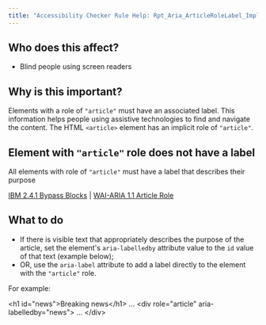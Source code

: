 ```yaml
---
title: "Accessibility Checker Rule Help: Rpt_Aria_ArticleRoleLabel_Implicit"
---
```


<div className="toolHelp">
<Row>
<Column colLg={5} colMd={3} colSm={4} className="toolLeft">

## Who does this affect?

* Blind people using screen readers

## Why is this important?

Elements with a role of `"article"` must have an associated label. This information helps people using assistive technologies to find and navigate the content. The HTML `<article>` element has an implicit role of `"article"`.

</Column>
<Column colLg={11} colMd={5} colSm={4} className="toolMain">

<div id="locLevel"></div>

## Element with `"article"` role does not have a label
All elements with role of `"article"` must have a label that describes their purpose

[IBM 2.4.1 Bypass Blocks](http://www.ibm.com/able/guidelines/ci162/bypass_blocks.html) | [WAI-ARIA 1.1 Article Role](https://www.w3.org/TR/wai-aria-1.1/#article)

<div id="locSnippet"></div>

## What to do

* If there is visible text that appropriately describes the purpose of the article, set the element's `aria-labelledby` attribute value to the `id` value of that text (example below);
* OR, use the `aria-label` attribute to add a label directly to the element with the `"article"` role.

For example:

<CodeSnippet type="multi" light={true}>&lt;h1 id="news"&gt;Breaking news&lt;/h1&gt;
...
&lt;div role="article" aria-labelledby="news"&gt;
    ...
&lt;/div&gt;</CodeSnippet>


</Column>
</Row>
</div>


